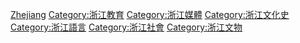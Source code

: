 [[Category:中國各省語言政策|Zhejiang]]
[[Category:浙江教育|Category:浙江教育]]
[[Category:浙江媒體|Category:浙江媒體]]
[[Category:浙江文化史|Category:浙江文化史]]
[[Category:浙江語言|Category:浙江語言]]
[[Category:浙江社會|Category:浙江社會]]
[[Category:浙江文物|Category:浙江文物]]